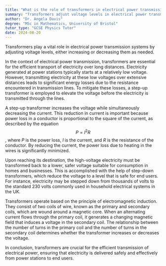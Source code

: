 ```yaml
---
title: "What is the role of transformers in electrical power transmission?"
summary: "Transformers adjust voltage levels in electrical power transmission systems, enabling efficient distribution of electricity by either increasing or decreasing voltage as needed."
author: "Dr. Angela Davis"
degree: "MSc in Mathematics, University of Bristol"
tutor_type: "GCSE Physics Tutor"
date: 2024-08-20
---
```


Transformers play a vital role in electrical power transmission systems by adjusting voltage levels, either increasing or decreasing them as needed.

In the context of electrical power transmission, transformers are essential for the efficient transport of electricity over long distances. Electricity generated at power stations typically starts at a relatively low voltage. However, transmitting electricity at these low voltages over extensive distances leads to significant energy losses due to the resistance encountered in transmission lines. To mitigate these losses, a step-up transformer is employed to elevate the voltage before the electricity is transmitted through the lines.

A step-up transformer increases the voltage while simultaneously decreasing the current. This reduction in current is important because power loss in a conductor is proportional to the square of the current, as described by the equation $$ P = I^2 R $$, where $P$ is the power loss, $I$ is the current, and $R$ is the resistance of the conductor. By reducing the current, the power loss due to heating in the wires is significantly minimized.

Upon reaching its destination, the high-voltage electricity must be transformed back to a lower, safer voltage suitable for consumption in homes and businesses. This is accomplished with the help of step-down transformers, which reduce the voltage to a level that is safe for end users. For instance, electricity may be stepped down from thousands of volts to the standard $230$ volts commonly used in household electrical systems in the UK.

Transformers operate based on the principle of electromagnetic induction. They consist of two coils of wire, known as the primary and secondary coils, which are wound around a magnetic core. When an alternating current flows through the primary coil, it generates a changing magnetic field that induces a voltage in the secondary coil. The relationship between the number of turns in the primary coil and the number of turns in the secondary coil determines whether the transformer increases or decreases the voltage.

In conclusion, transformers are crucial for the efficient transmission of electrical power, ensuring that electricity is delivered safely and effectively from power stations to end users.
    